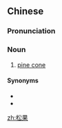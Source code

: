 ==Chinese==
{{zh-forms}}

===Pronunciation===
{{zh-pron
|m=sōngguǒ
|c=cung4 gwo2
|cat=n
}}

===Noun===
{{zh-noun}}

# [[pine cone]]

====Synonyms====
* {{zh-l|松球}}
* {{zh-l|松塔}}

{{zh-cat|Pines}}

[[zh:松果]]